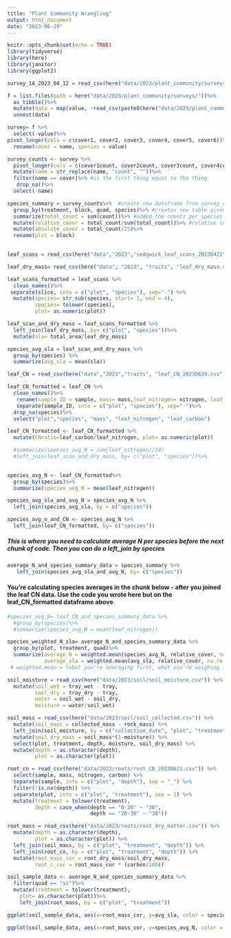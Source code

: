 ```yaml
---
title: "Plant Community Wrangling"
output: html_document
date: "2023-06-29"
---
```


```r
knitr::opts_chunk$set(echo = TRUE)
library(tidyverse)
library(here)
library(janitor)
library(ggplot2)


```

```r
survey_1A_2023_04_12 = read_csv(here("data/2023/plant_community/surveys/survey_1A_2023_04_12.csv"))
```
```r
f = list.files(path = here("data/2023/plant_community/surveys/"))%>%
  as_tibble()%>%
  mutate(data = map(value, ~read_csv(paste0(here("data/2023/plant_community/surveys/"), .x), col_types = cols(quad = col_character()))))%>%
  unnest(data)
```

```r
survey= f %>%
  select(-value)%>%
pivot_longer(cols = c(cover1, cover2, cover3, cover4, cover5, cover6))%>%
  rename(cover = name, species = value)
```


```r
survey_counts <- survey %>%
  pivot_longer(cols = c(cover1count, cover2count, cover3count, cover4count, cover5count,      cover6count), values_to ="count")%>%
  mutate(name = str_replace(name, "count", ""))%>%
  filter(name == cover)%>% #is the first thing equal to the thing
   drop_na()%>%
  select(-name)
```


```r
species_summary = survey_counts%>%  #create new dataframe from survey_counts to make species summary with only four columns
  group_by(treatment, block, quad, species)%>% #creates new table given certain columns
  summarize(total_count = sum(count))%>% #added the counts per species to create the count total
  mutate(relative_cover = total_count/sum(total_count))%>% #relative count is the total count in eahc row divided by the sum of all the counts 
  mutate(absolute_cover = total_count/25)%>%
  rename(plot = block)
  
```

```r
leaf_scans = read_csv(here("data","2023","sedgwick_leaf_scans_20230421", "Summary1.csv"))
```
```r
leaf_dry_mass= read_csv(here("data", "2023", "traits", "leaf_dry_mass.csv"))
```
```r
leaf_scans_formatted = leaf_scans %>% 
  clean_names()%>%
 separate(slice, into = c("plot", "species"), sep="-") %>%
  mutate(species= str_sub(species, start= 1, end = 4), 
         species= tolower(species), 
         plot= as.numeric(plot))

```


```r
leaf_scan_and_dry_mass = leaf_scans_formatted %>%
  left_join(leaf_dry_mass, by= c("plot", "species"))%>%
  mutate(sla= total_area/leaf_dry_mass)
```

```r
species_avg_sla = leaf_scan_and_dry_mass %>%
  group_by(species) %>%
  summarize(avg_sla = mean(sla))
```


```r
leaf_CN = read_csv(here("data","2023","traits", "leaf_CN_20230620.csv"))
```

```r
leaf_CN_formatted = leaf_CN %>%
  clean_names()%>%
   rename(sample_ID = sample, mass= mass,leaf_nitrogen= nitrogen, leaf_carbon = carbon) %>%
   separate(sample_ID, into = c("plot", "species"), sep="-")%>%
  drop_na(species)%>%
  select("plot","species", "mass", "leaf_nitrogen", "leaf_carbon")

```

```r
leaf_CN_formatted <- leaf_CN_formatted %>%
  mutate(CNratio=leaf_carbon/leaf_nitrogen, plot= as.numeric(plot))

  #summarize(species_avg_N = sum(leaf_nitrogen)/14)
  #left_join(leaf_scan_and_dry_mass, by= c("plot", "species"))%>%
  
```

```r
species_avg_N <- leaf_CN_formatted%>%
  group_by(species)%>%
  summarize(species_avg_N = mean(leaf_nitrogen))
```

```r
species_avg_sla_and_avg_N = species_avg_N %>%
  left_join(species_avg_sla, by = c("species"))
```


```r
species_avg_n_and_CN <- species_avg_N %>%
  left_join(leaf_CN_formatted, by= c("species"))
```

##### This is where you need to calculate average N per species before the next chunk of code. Then you can do a left_join by species

```r
average_N_and_species_summary_data = species_summary %>%
   left_join(species_avg_sla_and_avg_N, by= c("species"))

```

#### You're calculating species averages in the chunk below - after you joined the leaf CN data. Use the code you wrote here but on the leaf_CN_formatted dataframe above

```r
#species_avg_N= leaf_CN_and_species_summary_data %>%
  #group_by(species)%>%
  #summarize(species_avg_N = mean(leaf_nitrogen))
```




```r
species_weighted_N_sla= average_N_and_species_summary_data %>%
  group_by(plot, treatment, quad)%>%
  summarize(average_N = weighted.mean(species_avg_N, relative_cover, na.rm = TRUE), 
            average_sla = weighted.mean(avg_sla, relative_cover, na.rm = TRUE))
 # weighted.mean = (what you're averaging first, what you're weighing it by, na.rm = drops NA before calculation)
```

```r
soil_moisture = read_csv(here("data/2023/soil/soil_moisture.csv")) %>% 
  mutate(soil_wet = tray_wet - tray,
         soil_dry = tray_dry - tray,
         water = soil_wet - soil_dry,
         moisture = water/soil_wet)

soil_mass = read_csv(here("data/2023/soil/soil_collected.csv")) %>% 
  mutate(soil_mass = collected_mass - rock_mass) %>% 
  left_join(soil_moisture, by = c("collection_date", "plot", "treatment", "depth")) %>% 
  mutate(soil_dry_mass = soil_mass*(1-moisture)) %>% 
  select(plot, treatment, depth, moisture, soil_dry_mass) %>% 
  mutate(depth = as.character(depth),
         plot = as.character(plot))

root_cn = read_csv(here("data/2023/roots/root_CN_20230621.csv")) %>% 
  select(sample, mass, nitrogen, carbon) %>% 
  separate(sample, into = c("plot", "depth"), sep = "_") %>% 
  filter(!is.na(depth)) %>% 
  separate(plot, into = c("plot", "treatment"), sep = 1) %>% 
  mutate(treatment = tolower(treatment),
         depth = case_when(depth == "0-20" ~ "20",
                           depth == "20-30" ~ "30"))

root_mass = read_csv(here("data/2023/roots/root_dry_matter.csv")) %>% 
  mutate(depth = as.character(depth),
         plot = as.character(plot)) %>% 
  left_join(soil_mass, by = c("plot", "treatment", "depth")) %>% 
  left_join(root_cn, by = c("plot", "treatment", "depth")) %>% 
  mutate(root_mass_cor = root_dry_mass/soil_dry_mass,
         root_c_cor = root_mass_cor * (carbon/100))
```
```r
soil_sample_data <- average_N_and_species_summary_data %>%
  filter(quad == "ss")%>%
  mutate(treatment = tolower(treatment),
    plot= as.character(plot))%>%
    left_join(root_mass, by = c("plot", "treatment"))
```

```r
ggplot(soil_sample_data, aes(x=root_mass_cor, y=avg_sla, color = species)) +  geom_point()
```
```r
ggplot(soil_sample_data, aes(x=root_mass_cor, y=species_avg_N, color = species)) +  geom_point()
```

